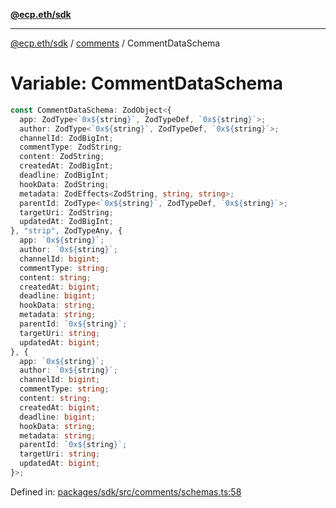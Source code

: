 [**@ecp.eth/sdk**](../../index.mdx)

***

[@ecp.eth/sdk](/sdk-reference/index.mdx) / [comments](/sdk-reference/comments/index.mdx) / CommentDataSchema

# Variable: CommentDataSchema

```ts
const CommentDataSchema: ZodObject<{
  app: ZodType<`0x${string}`, ZodTypeDef, `0x${string}`>;
  author: ZodType<`0x${string}`, ZodTypeDef, `0x${string}`>;
  channelId: ZodBigInt;
  commentType: ZodString;
  content: ZodString;
  createdAt: ZodBigInt;
  deadline: ZodBigInt;
  hookData: ZodString;
  metadata: ZodEffects<ZodString, string, string>;
  parentId: ZodType<`0x${string}`, ZodTypeDef, `0x${string}`>;
  targetUri: ZodString;
  updatedAt: ZodBigInt;
}, "strip", ZodTypeAny, {
  app: `0x${string}`;
  author: `0x${string}`;
  channelId: bigint;
  commentType: string;
  content: string;
  createdAt: bigint;
  deadline: bigint;
  hookData: string;
  metadata: string;
  parentId: `0x${string}`;
  targetUri: string;
  updatedAt: bigint;
}, {
  app: `0x${string}`;
  author: `0x${string}`;
  channelId: bigint;
  commentType: string;
  content: string;
  createdAt: bigint;
  deadline: bigint;
  hookData: string;
  metadata: string;
  parentId: `0x${string}`;
  targetUri: string;
  updatedAt: bigint;
}>;
```

Defined in: [packages/sdk/src/comments/schemas.ts:58](https://github.com/ecp-eth/comments-monorepo/blob/main/packages/sdk/src/comments/schemas.ts#L58)
